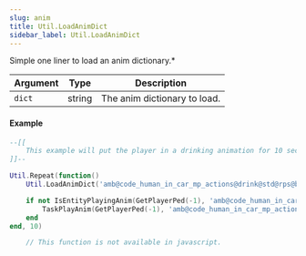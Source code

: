 ```yaml
---
slug: anim
title: Util.LoadAnimDict
sidebar_label: Util.LoadAnimDict
---
```


Simple one liner to load an anim dictionary.* 

Argument | Type | Description
--- | --- | ---
`dict` | string | The anim dictionary to load.
#### Example
```lua
--[[
	This example will put the player in a drinking animation for 10 seconds.
]]--

Util.Repeat(function() 
	Util.LoadAnimDict('amb@code_human_in_car_mp_actions@drink@std@rps@base')

	if not IsEntityPlayingAnim(GetPlayerPed(-1), 'amb@code_human_in_car_mp_actions@drink@std@rps@base', 'idle_a', 3) then
		TaskPlayAnim(GetPlayerPed(-1), 'amb@code_human_in_car_mp_actions@drink@std@rps@base', 'idle_a', 8.0, 1.0, -1, 16, 0, 0, 0, 0)
	end
end, 10)
``` 
```javascript
	// This function is not available in javascript.
```
